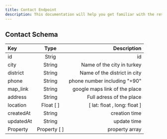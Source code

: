 ```yaml
---
title: Contact Endpoint
description: This documentation will help you get familiar with the resources of the Hamampass Rest API and show you how to make different queries, so that you can get the most out of it.
---
```


## Contact Schema

| Key       |     Type     |                   Description |
| :-------- | :----------: | ----------------------------: |
| id        |    Strig     |                            id |
| city      |    String    |    Name of the city in turkey |
| district  |    String    |  Name of the district in city |
| phone     |    String    |  phone number including "+90" |
| map_link  |    String    | google maps link of the place |
| address   |    String    |      Full adress of the place |
| location  |  Float [ ]   |  [ lat: float , long: float ] |
| createdAt |    String    |                 creation time |
| updatedAt |    String    |                   update time |
| Property  | Property [ ] |                property array |
